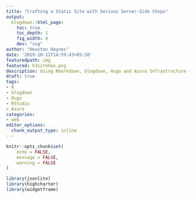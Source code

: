 ```yaml
---
title: "Crafting a Static Site with Serious Server-Side Chops"
output:
  blogdown::html_page:
    toc: true
    toc_depth: 1
    fig_width: 8
    dev: "svg"
author: "Houston Haynes"
date: '2019-10-11T14:59:43+05:30'
featuredpath: img
featured: h3sitehex.png
description: Using Rmarkdown, blogdown, Hugo and Azure Infrastructure to build a robust web domain
draft: true
tags:
- R
- blogdown
- Hugo
- RStudio
- Azure
categories: 
- web
editor_options: 
  chunk_output_type: inline
---
```

```r
knitr::opts_chunk$set(
	echo = FALSE,
	message = FALSE,
	warning = FALSE
)

library(jsonlite)
library(highcharter)
library(widgetframe)
```

